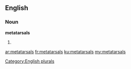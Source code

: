 ==English==

===Noun===
'''metatarsals'''

# {{plural of|metatarsal}}

[[Category:English plurals]]

[[ar:metatarsals]]
[[fr:metatarsals]]
[[ku:metatarsals]]
[[my:metatarsals]]